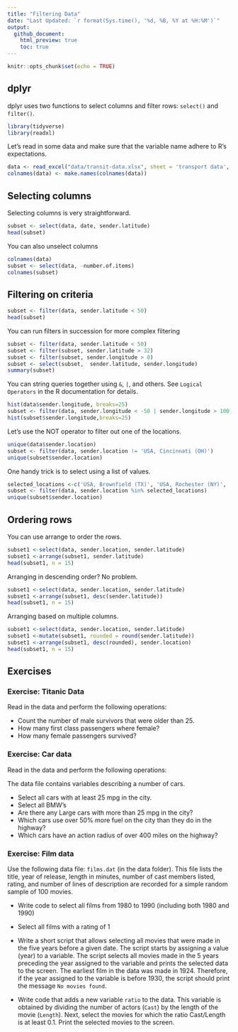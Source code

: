 ```yaml
---
title: "Filtering Data"
date: "Last Updated: `r format(Sys.time(), '%d, %B, %Y at %H:%M')`"
output:
  github_document:
    html_preview: true
    toc: true
---
```


```r
knitr::opts_chunk$set(echo = TRUE)
```

## dplyr

dplyr uses two functions to select columns and filter rows: `select()` and `filter()`.

```r
library(tidyverse)
library(readxl)
```

Let's read in some data and make sure that the variable name adhere to R's expectations.

```r
data <- read_excel("data/transit-data.xlsx", sheet = 'transport data', skip=1)
colnames(data) <- make.names(colnames(data))
```

## Selecting columns

Selecting columns is very straightforward.

```r
subset <- select(data, date, sender.latitude)
head(subset)
```

You can also unselect columns

```r
colnames(data)
subset <- select(data, -number.of.items)
colnames(subset)

```

## Filtering on criteria

```r
subset <- filter(data, sender.latitude < 50)
head(subset)
```

You can run filters in succession for more complex filtering

```r
subset <- filter(data, sender.latitude < 50)
subset <- filter(subset, sender.latitude > 32)
subset <- filter(subset, sender.longitude > 0)
subset <- select(subset,  sender.latitude, sender.longitude)
summary(subset)
```

You can string queries together using `&`, `|`, and others. See `Logical Operators` in the R documentation for details.

```r
hist(data$sender.longitude, breaks=25)
subset <- filter(data, sender.longitude < -50 | sender.longitude > 100)
hist(subset$sender.longitude,breaks=25)
```

Let's use the NOT operator to filter out one of the locations.

```r
unique(data$sender.location)
subset <- filter(data, sender.location != 'USA, Cincinnati (OH)')
unique(subset$sender.location)
```

One handy trick is to select using a list of values.

```r
selected_locations <-c('USA, Brownfield (TX)', 'USA, Rochester (NY)', 'USA, Wellington (KS)')
subset <- filter(data, sender.location %in% selected_locations)
unique(subset$sender.location)
```

## Ordering rows

You can use arrange to order the rows.

```r
subset1 <-select(data, sender.location, sender.latitude)
subset1 <-arrange(subset1, sender.latitude)
head(subset1, n = 15)
```

Arranging in descending order? No problem.


```r
subset1 <-select(data, sender.location, sender.latitude)
subset1 <-arrange(subset1, desc(sender.latitude))
head(subset1, n = 15)
```

Arranging based on multiple columns.

```r
subset1 <-select(data, sender.location, sender.latitude)
subset1 <-mutate(subset1, rounded = round(sender.latitude))
subset1 <-arrange(subset1, desc(rounded), sender.location)
head(subset1, n = 15)
```

## Exercises

### Exercise: Titanic Data

Read in the data and perform the following operations:

-   Count the number of male survivors that were older than 25.
-   How many first class passengers where female?
-   How many female passengers survived?

### Exercise: Car data

Read in the data and perform the following operations:

The data file contains variables describing a number of cars.

-   Select all cars with at least 25 mpg in the city.
-   Select all BMW's
-   Are there any Large cars with more than 25 mpg in the city?
-   Which cars use over 50% more fuel on the city than they do in the highway?
-   Which cars have an action radius of over 400 miles on the highway?

### Exercise: Film data

Use the following data file: `films.dat` (in the data folder). This file lists the title, year of release, length in minutes, number of cast members listed, rating, and number of lines of description are recorded for a simple random sample of 100 movies.

-   Write code to select all films from 1980 to 1990 (including both 1980 and 1990)

-   Select all films with a rating of 1

-   Write a short script that allows selecting all movies that were made in the five years before a given date. The script starts by assigning a value (year) to a variable. The script selects all movies made in the 5 years preceding the year assigned to the variable and prints the selected data to the screen. The earliest film in the data was made in 1924. Therefore, if the year assigned to the variable is before 1930, the script should print the message `No movies found`.

-   Write code that adds a new variable `ratio` to the data. This variable is obtained by dividing the number of actors (`Cast`) by the length of the movie (`Length`). Next, select the movies for which the ratio Cast/Length is at least 0.1. Print the selected movies to the screen.
